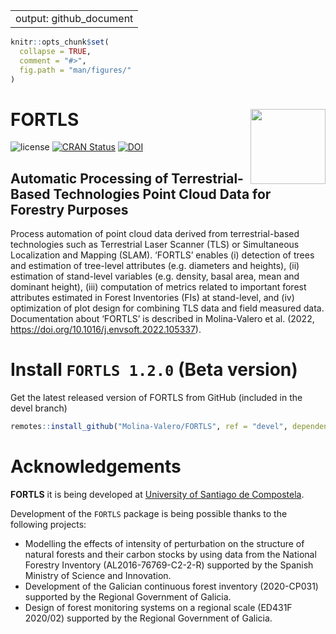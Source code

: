 
---
output: github_document
---

<!-- README.md is generated from README.Rmd. Please edit that file -->

```r
knitr::opts_chunk$set(
  collapse = TRUE,
  comment = "#>",
  fig.path = "man/figures/"
)
```

# FORTLS <img src="man/figures/logo.png" align="right" alt="" width="120" />

<!-- badges: start -->
![license](https://img.shields.io/badge/Licence-GPL--3-blue.svg)
[![CRAN Status](https://www.r-pkg.org/badges/version/FORTLS)](https://cran.r-project.org/package=FORTLS){.FORTLS-release}
[![DOI](https://zenodo.org/badge/DOI/10.3390/IECF2020-08066.svg)](https://doi.org/10.1016/j.envsoft.2022.105337)
<!-- badges: end -->

## Automatic Processing of Terrestrial-Based Technologies Point Cloud Data for Forestry Purposes
Process automation of point cloud data derived from terrestrial-based technologies such as Terrestrial Laser Scanner (TLS) or Simultaneous Localization and Mapping (SLAM). 'FORTLS' enables (i) detection of trees and estimation of tree-level attributes (e.g. diameters and heights), (ii) estimation of stand-level variables (e.g. density, basal area, mean and dominant height), (iii) computation of metrics related to important forest attributes estimated in Forest Inventories (FIs) at stand-level, and (iv) optimization of plot design for combining TLS data and field measured data. Documentation about 'FORTLS' is described in Molina-Valero et al. (2022, <https://doi.org/10.1016/j.envsoft.2022.105337>).

# Install `FORTLS 1.2.0` (Beta version)

Get the latest released version of FORTLS from GitHub (included in the devel branch)

```r
remotes::install_github("Molina-Valero/FORTLS", ref = "devel", dependencies = TRUE)
```


# Acknowledgements 

**FORTLS** it is being developed at [University of Santiago de Compostela](https://www.usc.gal/en).

Development of the `FORTLS` package is being possible thanks to the following projects:

* Modelling the effects of intensity of perturbation on the structure of natural forests and their carbon stocks by using data from the National Forestry Inventory (AL2016-76769-C2-2-R) supported by the Spanish Ministry of Science and Innovation.
* Development of the Galician continuous forest inventory (2020-CP031) supported by the Regional Government of Galicia.
* Design of forest monitoring systems on a regional scale (ED431F 2020/02) supported by the Regional Government of Galicia.

